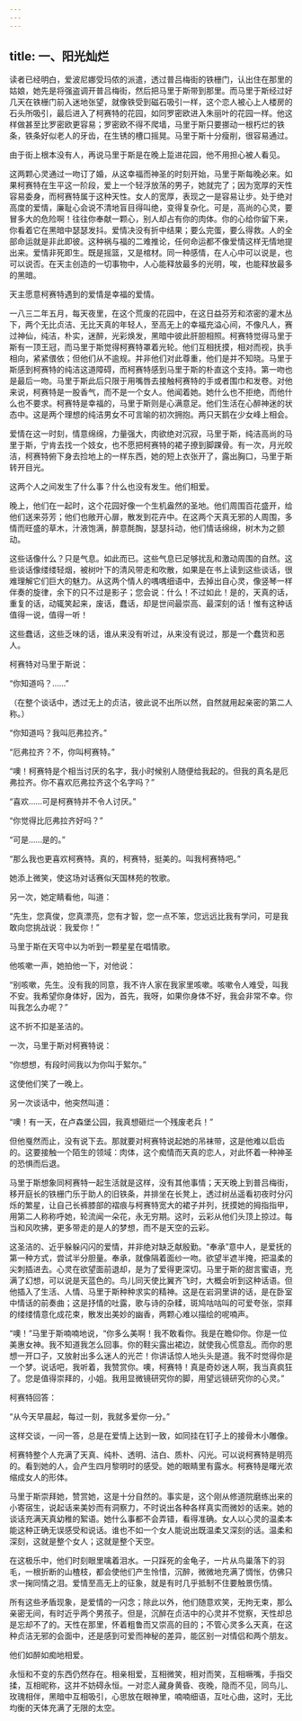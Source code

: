 ```yaml
---
---
---
```

title: 一、阳光灿烂
---




读者已经明白，爱波尼娜受玛侬的派遣，透过普吕梅街的铁栅门，认出住在那里的姑娘，她先是将强盗调开普吕梅街，然后把马里于斯带到那里。而马里于斯经过好几天在铁栅门前入迷地张望，就像铁受到磁石吸引一样，这个恋人被心上人楼房的石头所吸引，最后进入了柯赛特的花园，如同罗密欧进入朱丽叶的花园一样。他这样做甚至比罗密欧更容易；罗密欧不得不爬墙，马里于斯只要挪动一根朽烂的铁条，铁条好似老人的牙齿，在生锈的槽口摇晃。马里于斯十分瘦削，很容易通过。

由于街上根本没有人，再说马里于斯是在晚上踅进花园，他不用担心被人看见。

这两颗心灵通过一吻订了婚，从这幸福而神圣的时刻开始，马里于斯每晚必来。如果柯赛特在生平这一阶段，爱上一个轻浮放荡的男子，她就完了；因为宽厚的天性容易委身，而柯赛特属于这种天性。女人的宽厚，表现之一是容易让步。处于绝对高度的爱情，廉耻心会说不清地盲目得叫绝，变得复杂化。可是，高尚的心灵，要冒多大的危险啊！往往你奉献一颗心，别人却占有你的肉体。你的心给你留下来，你看着它在黑暗中瑟瑟发抖。爱情决没有折中结果；要么完蛋，要么得救。人的全部命运就是非此即彼。这种祸与福的二难推论，任何命运都不像爱情这样无情地提出来。爱情非死即生。既是摇篮，又是棺材。同一种感情，在人心中可以说是，也可以说否。在天主创造的一切事物中，人心能释放最多的光明，唉，也能释放最多的黑暗。

天主愿意柯赛特遇到的爱情是幸福的爱情。

一八三二年五月，每天夜里，在这个荒废的花园中，在这日益芬芳和浓密的灌木丛下，两个无比贞洁、无比天真的年轻人，至高无上的幸福充溢心间，不像凡人，赛过神仙，纯洁，朴实，迷醉，光彩焕发，黑暗中彼此肝胆相照。柯赛特觉得马里于斯有一顶王冠，而马里于斯觉得柯赛特罩着光轮。他们互相抚摸，相对而视，执手相向，紧紧偎依；但他们从不逾规。并非他们对此尊重，他们是并不知晓。马里于斯感到柯赛特的纯洁这道障碍，而柯赛特感到马里于斯的朴直这个支持。第一吻也是最后一吻。马里于斯此后只限于用嘴唇去接触柯赛特的手或者围巾和发卷。对他来说，柯赛特是一股香气，而不是一个女人。他闻着她。她什么也不拒绝，而他什么也不要求。柯赛特是幸福的，马里于斯则是心满意足。他们生活在心醉神迷的状态中。这是两个理想的纯洁男女不可言喻的初次拥抱。两只天鹅在少女峰上相会。

爱情在这一时刻，情意绵绵，力量强大，肉欲绝对沉寂，马里于斯，纯洁高尚的马里于斯，宁肯去找一个妓女，也不愿把柯赛特的裙子撩到脚踝骨。有一次，月光皎洁，柯赛特俯下身去捡地上的一样东西，她的短上衣张开了，露出胸口，马里于斯转开目光。

这两个人之间发生了什么事？什么也没有发生。他们相爱。

晚上，他们在一起时，这个花园好像一个生机盎然的圣地。他们周围百花盛开，给他们送来芬芳；他们也敞开心扉，散发到花卉中。在这两个天真无邪的人周围，多情而旺盛的草木，汁液饱满，醉意酕醄，瑟瑟抖动，他们情话绵绵，树木为之颤动。

这些话像什么？只是气息。如此而已。这些气息已足够扰乱和激动周围的自然。这些谈话像缕缕轻烟，被树叶下的清风带走和吹散，如果是在书上读到这些谈话，很难理解它们巨大的魅力。从这两个情人的喁喁细语中，去掉出自心灵，像竖琴一样伴奏的旋律，余下的只不过是影子；您会说：什么！不过如此！是的，天真的话，重复的话，动辄笑起来，废话，蠢话，却是世间最崇高、最深刻的话！惟有这种话值得一说，值得一听！

这些蠢话，这些乏味的话，谁从来没有听过，从来没有说过，那是一个蠢货和恶人。

柯赛特对马里于斯说：

“你知道吗？……”

（在整个谈话中，透过无上的贞洁，彼此说不出所以然，自然就用起亲密的第二人称。）

“你知道吗？我叫厄弗拉齐。”

“厄弗拉齐？不，你叫柯赛特。”

“噢！柯赛特是个相当讨厌的名字，我小时候别人随便给我起的。但我的真名是厄弗拉齐。你不喜欢厄弗拉齐这个名字吗？”

“喜欢……可是柯赛特并不令人讨厌。”

“你觉得比厄弗拉齐好吗？”

“可是……是的。”

“那么我也更喜欢柯赛特。真的，柯赛特，挺美的。叫我柯赛特吧。”

她添上微笑，使这场对话赛似天国林苑的牧歌。

另一次，她定睛看他，叫道：

“先生，您真俊，您真漂亮，您有才智，您一点不笨，您远远比我有学问，可是我敢向您挑战说：我爱你！”

马里于斯在天穹中以为听到一颗星星在唱情歌。

他咳嗽一声，她拍他一下，对他说：

“别咳嗽，先生。没有我的同意，我不许人家在我家里咳嗽。咳嗽令人难受，叫我不安。我希望你身体好，因为，首先，我呀，如果你身体不好，我会非常不幸。你叫我怎么办呢？”

这不折不扣是圣洁的。

一次，马里于斯对柯赛特说：

“你想想，有段时间我以为你叫于絮尔。”

这使他们笑了一晚上。

另一次谈话中，他突然叫道：

“噢！有一天，在卢森堡公园，我真想砸烂一个残废老兵！”

但他戛然而止，没有说下去。那就要对柯赛特说起她的吊袜带，这是他难以启齿的。这要接触一个陌生的领域：肉体，这个痴情而天真的恋人，对此怀着一种神圣的恐惧而后退。

马里于斯想象同柯赛特一起生活就是这样，没有其他事情；天天晚上到普吕梅街，移开庭长的铁栅门乐于助人的旧铁条，并排坐在长凳上，透过树丛遥看初夜时分闪烁的繁星，让自己长裤膝部的褶痕与柯赛特宽大的裙子并列，抚摸她的拇指指甲，用第二人称称呼她，轮流闻一朵花，永无穷期。这时，云彩从他们头顶上掠过。每当和风吹拂，更多带走的是人的梦想，而不是天空的云彩。

这圣洁的、近乎躲躲闪闪的爱情，并非绝对缺乏献殷勤。“奉承”意中人，是爱抚的第一种方式，尝试半分胆量。奉承，就像隔着面纱一吻。欲望半遮半掩，把温柔的尖刺插进去。心灵在欲望面前退却，是为了爱得更深切。马里于斯的甜言蜜语，充满了幻想，可以说是天蓝色的。鸟儿同天使比翼齐飞时，大概会听到这种话语。但他插入了生活、人情、马里于斯种种求实的精神。这是在岩洞里讲的话，是在卧室中情话的前奏曲；这是抒情的吐露，歌与诗的杂糅，斑鸠咕咕叫的可爱夸张，崇拜的缕缕情意化成花束，散发出美妙的幽香，两颗心难以描绘的呢喃声。

“噢！”马里于斯喃喃地说，“你多么美啊！我不敢看你。我是在瞻仰你。你是一位美惠女神。我不知道我怎么回事。你的鞋尖露出裙边，就使我心慌意乱。而你的思想一开口子，又放射出多么迷人的光芒！你讲话惊人地头头是道。我不时觉得你是一个梦。说话吧，我听着，我赞赏你。噢，柯赛特！真是奇妙迷人啊，我当真疯狂了。您是值得崇拜的，小姐。我用显微镜研究你的脚，用望远镜研究你的心灵。”

柯赛特回答：

“从今天早晨起，每过一刻，我就多爱你一分。”

这样交谈，一问一答，总是在爱情上达到一致，如同挂在钉子上的接骨木小雕像。

柯赛特整个人充满了天真、纯朴、透明、洁白、质朴、闪光。可以说柯赛特是明亮的。看到她的人，会产生四月黎明时的感受。她的眼睛里有露水。柯赛特是曙光浓缩成女人的形体。

马里于斯崇拜她，赞赏她，这是十分自然的。事实是，这个刚从修道院磨练出来的小寄宿生，说起话来美妙而有洞察力，不时说出各种各样真实而微妙的话来。她的谈话充满天真幼稚的絮语。她什么事都不会弄错，看得准确。女人以心灵的温柔本能这种正确无误感受和说话。谁也不如一个女人能说出既温柔又深刻的话。温柔和深刻，这就是整个女人；这就是整个天空。

在这极乐中，他们时刻眼里噙着泪水。一只踩死的金龟子，一片从鸟巢落下的羽毛，一根折断的山楂枝，都会使他们产生怜惜，沉醉，微微地充满了惆怅，仿佛只求一掬同情之泪。爱情至高无上的征象，就是有时几乎抵制不住要触景伤情。

所有这些矛盾现象，是爱情的一闪念；除此以外，他们随意欢笑，无拘无束，那么亲密无间，有时近乎两个男孩子。但是，沉醉在贞洁中的心灵并不觉察，天性却总是忘却不了的。天性在那里，怀着粗鲁而又崇高的目的；不管心灵多么天真，在这种贞洁无邪的会面中，还是感到可爱而神秘的差异，能区别一对情侣和两个朋友。

他们如醉如痴地相爱。

永恒和不变的东西仍然存在。相亲相爱，互相微笑，相对而笑，互相噘嘴，手指交揉，互相昵称，这并不妨碍永恒。一对恋人藏身黄昏、夜晚，隐而不见，同鸟儿、玫瑰相伴，黑暗中互相吸引，心思放在眼神里，喃喃细语，互吐心曲，这时，无比均衡的天体充满了无限的太空。
